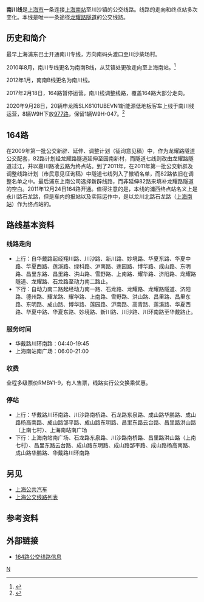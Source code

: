 {{refimprove|time=2019-06-16T05:01:10+00:00}}
{{Infobox Bus Route 
| image= 
| number= 南川线
| operator= [[上海浦东杨高公交|浦东杨高]] 
| garage= 
| predecessors= 南南B线（2010年8月-2012年1月）
| length= 12[[公里|公里]]
| time= 35分钟
| start= 华戴路川环南路
| via= [[石龙路|石龙路]]、[[龙耀路隧道|龙耀路隧道]]、[[济阳路|济阳路]]、[[上南路|上南路]]
| end= 上海南站南广场
| level= 04:40-19:45（华戴路川环南路）
| level1= 06:00-21:00（上海南站南广场）
| frequency= 10-15分钟（高峰）<br/>20-30分钟（低谷）
| vehicle= SLK6101UBEVN1（L0E）<br/>SXC6910GHEV（W9H）
| Fare= RMB¥1-9
| compete= 
| bgcolor= blue
| fontcolor= white
}}

'''南川线'''是[[上海市|上海市]]一条连接[[上海南站|上海南站]]至川沙镇的公交线路。线路的走向和终点站多次变化。本线是唯一一条途径[[龙耀路隧道|龙耀路隧道]]的公交线路。

==历史和简介==
最早上海浦东巴士开通南川专线，方向南码头渡口至川沙柴场村。

2010年8月，南川专线更名为南南B线，从艾镇处更改走向至上海南站。<ref>{{Cite web |url=http://news.163.com/10/0827/08/6F31UHKI00014AED.html |title=方便川沙北蔡市民出行 公交南南B线明开通 |access-date=2017-07-09 |archive-url=https://web.archive.org/web/20190124090026/http://news.163.com/10/0827/08/6F31UHKI00014AED.html |archive-date=2019-01-24 |dead-url=yes }}</ref>

2012年1月，南南B线更名为南川线。

2017年2月18日，164路暂停运营。南川线调整线路，覆盖164路大部分走向。

2020年9月28日，20辆申龙牌SLK6101UBEVN1新能源低地板客车上线于南川线运营，8辆W9H下放[[上海公交977路|977路]]，保留1辆W9H-047。<ref>{{Cite web|title=公交新车上线，南川线、1099路、798路将大变样|url=http://www.whb.cn/zhuzhan/cs/20200928/372885.html|author=张晓鸣 蔡燕婷|date=2020-09-28|publisher=文汇网}}</ref>

==164路==
{{上海已被撤销公交}}
在2009年第一批公交新辟、延伸、调整计划（征询意见稿）中，作为龙耀路隧道公交配套，82路计划经龙耀路隧道延伸至园南新村，而隧道七线则改由龙耀路隧道过江，并以嘉川路凌云路为终点站。到了2011年，在2011年第一批公交新辟及调整线路计划（市民意见征询稿）中隧道七线列入了撤销名单，而82路依旧在调整名单之中。最后浦东上南公司选择新辟线路，而非延伸82路来填补龙耀路隧道的空白。2011年12月24日164路开通。值得注意的是，本线的浦西终点站名义上是永川路石龙路，但是车内的报站以及实际运作中，是以龙川北路石龙路（[[上海南站|上海南站]]）作为终点站的。

== 路线基本资料 ==
=== 线路走向 ===
*上行：自华戴路起经翔川路、川沙路、新川路、妙境路、华夏东路、华夏中路、华夏西路、莲溪路、绿科路、沪南路、莲园路、博华路、成山路、东明路、昌里东路、昌里路、洪山路、雪野路、上南路、耀华路、济阳路、龙耀路隧道、龙耀路、石龙路至动力南二路止。
*下行：自动力南二路起经动力南一路、石龙路、龙耀路、龙耀路隧道、济阳路、德州路、耀龙路、耀华路、上南路、雪野路、洪山路、昌里路、昌里东路、东明路、成山路、博华路、莲园路、沪南路、高青路、莲溪路、华夏西路、华夏中路、华夏东路、妙境路、新川路、川沙路、川环南路至华戴路止。

=== 服务时间 ===
*华戴路川环南路：04:40-19:45
*上海南站南广场：06:00-21:00

=== 收费 ===
全程多级票价RMB¥1-9，有人售票，线路实行公交换乘优惠。

=== 停站 ===
* 上行：华戴路川环南路、川沙路南桥路、石龙路东泉路、成山路华鹏路、成山路杨高南路、成山路邹平路、成山路东明路、昌里东路云台路、昌里路洪山路（上南七村）、上海南站南广场
* 下行：上海南站南广场、石龙路东泉路、川沙路南桥路、昌里路洪山路（上南七村）、昌里东路云台路、成山路东明路、成山路邹平路、成山路杨高南路、成山路华鹏路、华戴路川环南路

== 另见 ==
*[[上海公共汽车|上海公共汽车]]
*[[上海公交线路列表|上海公交线路列表]]

== 参考资料 ==
{{Reflist}}

== 外部链接 ==
* [http://www.snbs.cn/LineShow.asp?LineId=211 164路公交线路信息]{{dead link|date=2017年11月 |bot=InternetArchiveBot |fix-attempted=yes }}

[[Category:上海公交路线|N]]